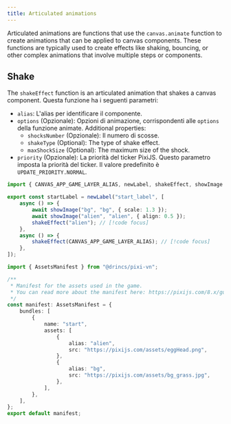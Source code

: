 ```yaml
---
title: Articulated animations
---
```



Articulated animations are functions that use the <DynamicLink href="/start/canvas-alias">`canvas.animate`</DynamicLink> function to create animations that can be applied to canvas components. These functions are typically used to create effects like shaking, bouncing, or other complex animations that involve multiple steps or components.

## Shake

The `shakeEffect` function is an articulated animation that shakes a canvas component.
Questa funzione ha i seguenti parametri:

- `alias`: L'<DynamicLink href="/start/canvas-alias">alias</DynamicLink> per identificare il componente.
- `options` (Opzionale): Opzioni di animazione, corrispondenti alle <DynamicLink href="/start/canvas-motion">`options` della funzione animate</DynamicLink>. Additional properties:
  - `shocksNumber` (Opzionale): Il numero di scosse.
  - `shakeType` (Optional): The type of shake effect.
  - `maxShockSize` (Optional): The maximum size of the shock.
- `priority` (Opzionale): La priorità del ticker PixiJS. Questo parametro imposta la priorità del ticker. Il valore predefinito è `UPDATE_PRIORITY.NORMAL`.

```ts tab="labels/startLabel.ts"
import { CANVAS_APP_GAME_LAYER_ALIAS, newLabel, shakeEffect, showImage } from "@drincs/pixi-vn";

export const startLabel = newLabel("start_label", [
    async () => {
        await showImage("bg", "bg", { scale: 1.3 });
        await showImage("alien", "alien", { align: 0.5 });
        shakeEffect("alien"); // [!code focus]
    },
    async () => {
        shakeEffect(CANVAS_APP_GAME_LAYER_ALIAS); // [!code focus]
    },
]);
```

```ts tab="assets/manifest.ts"
import { AssetsManifest } from "@drincs/pixi-vn";

/**
 * Manifest for the assets used in the game.
 * You can read more about the manifest here: https://pixijs.com/8.x/guides/components/assets#loading-multiple-assets
 */
const manifest: AssetsManifest = {
    bundles: [
        {
            name: "start",
            assets: [
                {
                    alias: "alien",
                    src: "https://pixijs.com/assets/eggHead.png",
                },
                {
                    alias: "bg",
                    src: "https://pixijs.com/assets/bg_grass.jpg",
                },
            ],
        },
    ],
};
export default manifest;
```

<ShakeExample />
